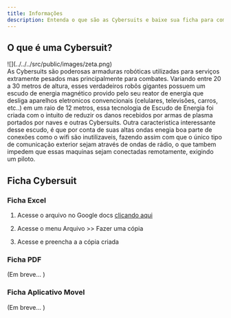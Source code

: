 ```yaml
---
title: Informações
description: Entenda o que são as Cybersuits e baixe sua ficha para começar a jogar.
---
```


## O que é uma Cybersuit?

<div>
    <div className='w-50 md:w-[40%] float-right'>
        ![](../../../src/public/images/zeta.png)
    </div>
    <div>
        As Cybersuits são poderosas armaduras robóticas utilizadas para serviços extramente pesados mas principalmente
        para combates. Variando entre 20 a 30 metros de altura, esses verdadeiros robôs gigantes possuem um escudo de
        energia magnético provido pelo seu reator de energia  que desliga aparelhos eletronicos convencionais (celulares, 
        televisões, carros, etc..) em um raio de 12 metros, essa tecnologia de Escudo de Energia foi criada com o intuito
        de reduzir os danos recebidos por armas de plasma portados por naves e outras Cybersuits. Outra caracteristica
        interessante desse escudo, é que por conta de suas altas ondas enegia boa parte de conexões como o wifi são
        inutilizaveis, fazendo assim com que o único tipo de comunicação exterior sejam através de ondas de rádio, o que tambem
        impedem que essas maquinas sejam conectadas remotamente, exigindo um piloto.
    </div>
    
</div>

## Ficha Cybersuit

### Ficha Excel

1. Acesse o arquivo no Google docs [clicando aqui](https://docs.google.com/spreadsheets/d/19xD6_4685stZjCgdkRsma3K4KRx58a9lBLGAXXknEKI/edit#gid=1351588059)

2. Acesse o menu Arquivo >> Fazer uma cópia

3. Acesse e preencha a a cópia criada

### Ficha PDF 
(Em breve... )

### Ficha Aplicativo Movel 
(Em breve... )